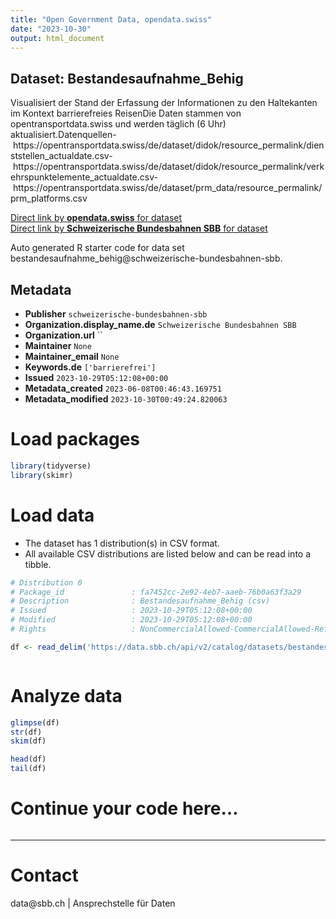 ```yaml
---
title: "Open Government Data, opendata.swiss"
date: "2023-10-30"
output: html_document
---
```


## Dataset: Bestandesaufnahme_Behig

Visualisiert der Stand der Erfassung der Informationen zu den Haltekanten im Kontext barrierefreies ReisenDie Daten stammen von opentransportdata.swiss und werden täglich (6 Uhr) aktualisiert.Datenquellen- https://opentransportdata.swiss/de/dataset/didok/resource_permalink/dienststellen_actualdate.csv- https://opentransportdata.swiss/de/dataset/didok/resource_permalink/verkehrspunktelemente_actualdate.csv- https://opentransportdata.swiss/de/dataset/prm_data/resource_permalink/prm_platforms.csv

[Direct link by **opendata.swiss** for dataset](https://opendata.swiss/de/dataset/bestandesaufnahme_behig)<br>
[Direct link by **Schweizerische Bundesbahnen SBB** for dataset](https://data.sbb.ch/explore/dataset/bestandesaufnahme_behig/)

Auto generated R starter code for data set bestandesaufnahme_behig@schweizerische-bundesbahnen-sbb.

## Metadata

- **Publisher** `schweizerische-bundesbahnen-sbb`
- **Organization.display_name.de** `Schweizerische Bundesbahnen SBB`
- **Organization.url** ``
- **Maintainer** `None`
- **Maintainer_email** `None`
- **Keywords.de** `['barrierefrei']`
- **Issued** `2023-10-29T05:12:08+00:00`
- **Metadata_created** `2023-06-08T00:46:43.169751`
- **Metadata_modified** `2023-10-30T00:49:24.820063`


# Load packages

```r

library(tidyverse)
library(skimr)

```

# Load data

-   The dataset has 1 distribution(s) in CSV format.
-   All available CSV distributions are listed below and can be read into a tibble.

```r

# Distribution 0
# Package_id               : fa7452cc-2e92-4eb7-aaeb-76b0a63f3a29
# Description              : Bestandesaufnahme_Behig (csv)
# Issued                   : 2023-10-29T05:12:08+00:00
# Modified                 : 2023-10-29T05:12:08+00:00
# Rights                   : NonCommercialAllowed-CommercialAllowed-ReferenceRequired

df <- read_delim('https://data.sbb.ch/api/v2/catalog/datasets/bestandesaufnahme_behig/exports/csv')



```

# Analyze data

```r

glimpse(df)
str(df)
skim(df)

head(df)
tail(df)

```

# Continue your code here...

```r

```

------------------------------------------------------------------------

# Contact

data@sbb.ch | Ansprechstelle für Daten
